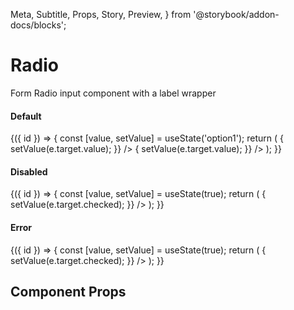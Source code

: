   Meta,
  Subtitle,
  Props,
  Story,
  Preview,
} from '@storybook/addon-docs/blocks';

<Meta title="Components/Forms/Radio" component={Radio} />

# Radio

Form Radio input component with a label wrapper

#### Default

<Preview>
  <Story name="default">
    {({ id }) => {
      const [value, setValue] = useState('option1');
      return (
        <Box>
          <Radio
            mb={2}
            name={id('rd-default')}
            label="Option 1"
            value="option1"
            checked={value === 'option1'}
            onChange={e => {
              setValue(e.target.value);
            }}
          />
          <Radio
            name={id('rd-default')}
            label="Option 2"
            value="option2"
            checked={value === 'option2'}
            onChange={e => {
              setValue(e.target.value);
            }}
          />
        </Box>
      );
    }}
  </Story>
</Preview>

#### Disabled

<Preview>
  <Story name="disabled">
    {({ id }) => {
      const [value, setValue] = useState(true);
      return (
        <Box>
          <Radio
            name={id('rd-disabled')}
            mb={2}
            label="Option 1"
            value="option1"
            disabled
          />
          <Radio
            name={id('rd-disabled')}
            mb={2}
            label="Option 2"
            value="option2"
            disabled
            checked={value}
            onChange={e => {
              setValue(e.target.checked);
            }}
          />
        </Box>
      );
    }}
  </Story>
</Preview>

#### Error

<Preview>
  <Story name="error">
    {({ id }) => {
      const [value, setValue] = useState(true);
      return (
        <Box>
          <Radio
            name={id('rd-error')}
            mb={2}
            label="Option 1"
            value="option1"
            error
          />
          <Radio
            name={id('rd-error')}
            mb={2}
            label="Option 2"
            value="option2"
            error
            checked={value}
            onChange={e => {
              setValue(e.target.checked);
            }}
          />
        </Box>
      );
    }}
  </Story>
</Preview>

## Component Props

<Props of={Radio} />

